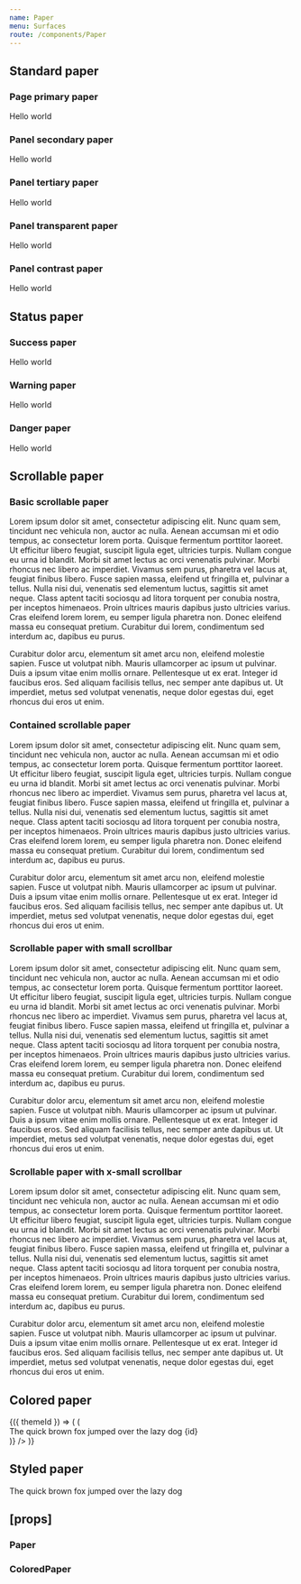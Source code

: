 ```yaml
---
name: Paper
menu: Surfaces
route: /components/Paper
---
```



<PageTitle title="Paper" src="components/Paper" />

## Standard paper

### Page primary paper

<Playground>
  <ThemeWrapper>
    <Paper bordered container="page" color="primary">
      Hello world
    </Paper>
  </ThemeWrapper>
</Playground>

### Panel secondary paper

<Playground>
  <ThemeWrapper>
    <Paper bordered container="panel" color="secondary">
      Hello world
    </Paper>
  </ThemeWrapper>
</Playground>

### Panel tertiary paper

<Playground>
  <ThemeWrapper>
    <Paper bordered container="panel" color="tertiary">
      Hello world
    </Paper>
  </ThemeWrapper>
</Playground>

### Panel transparent paper

<Playground>
  <ThemeWrapper>
    <Paper bordered container="panel" color="transparent">
      Hello world
    </Paper>
  </ThemeWrapper>
</Playground>

### Panel contrast paper

<Playground>
  <ThemeWrapper>
    <Paper bordered container="panel" color="contrast">
      Hello world
    </Paper>
  </ThemeWrapper>
</Playground>

## Status paper

### Success paper

<Playground>
  <ThemeWrapper>
    <Paper bordered container="panel" color="success">
      Hello world
    </Paper>
  </ThemeWrapper>
</Playground>

### Warning paper

<Playground>
  <ThemeWrapper>
    <Paper bordered container="panel" color="warning">
      Hello world
    </Paper>
  </ThemeWrapper>
</Playground>

### Danger paper

<Playground>
  <ThemeWrapper>
    <Paper bordered container="panel" color="danger">
      Hello world
    </Paper>
  </ThemeWrapper>
</Playground>

## Scrollable paper

### Basic scrollable paper

<Playground>
  <ThemeWrapper style={{position: 'relative', maxHeight: '100px', padding: 0, overflow: 'hidden'}}>
    <Paper scrollable color="primary" style={{height: '100px'}}>
      <p>Lorem ipsum dolor sit amet, consectetur adipiscing elit. Nunc quam sem, tincidunt nec vehicula non, auctor ac nulla. Aenean accumsan mi et odio tempus, ac consectetur lorem porta. Quisque fermentum porttitor laoreet. Ut efficitur libero feugiat, suscipit ligula eget, ultricies turpis. Nullam congue eu urna id blandit. Morbi sit amet lectus ac orci venenatis pulvinar. Morbi rhoncus nec libero ac imperdiet. Vivamus sem purus, pharetra vel lacus at, feugiat finibus libero. Fusce sapien massa, eleifend ut fringilla et, pulvinar a tellus. Nulla nisi dui, venenatis sed elementum luctus, sagittis sit amet neque. Class aptent taciti sociosqu ad litora torquent per conubia nostra, per inceptos himenaeos. Proin ultrices mauris dapibus justo ultricies varius. Cras eleifend lorem lorem, eu semper ligula pharetra non. Donec eleifend massa eu consequat pretium. Curabitur dui lorem, condimentum sed interdum ac, dapibus eu purus.</p>
      <p>Curabitur dolor arcu, elementum sit amet arcu non, eleifend molestie sapien. Fusce ut volutpat nibh. Mauris ullamcorper ac ipsum ut pulvinar. Duis a ipsum vitae enim mollis ornare. Pellentesque ut ex erat. Integer id faucibus eros. Sed aliquam facilisis tellus, nec semper ante dapibus ut. Ut imperdiet, metus sed volutpat venenatis, neque dolor egestas dui, eget rhoncus dui eros ut enim.</p>
    </Paper>
  </ThemeWrapper>
</Playground>

### Contained scrollable paper

<Playground>
  <ThemeWrapper style={{position: 'relative', maxHeight: '100px', overflow: 'hidden'}}>
    <Paper contained scrollable color="primary">
      <p>Lorem ipsum dolor sit amet, consectetur adipiscing elit. Nunc quam sem, tincidunt nec vehicula non, auctor ac nulla. Aenean accumsan mi et odio tempus, ac consectetur lorem porta. Quisque fermentum porttitor laoreet. Ut efficitur libero feugiat, suscipit ligula eget, ultricies turpis. Nullam congue eu urna id blandit. Morbi sit amet lectus ac orci venenatis pulvinar. Morbi rhoncus nec libero ac imperdiet. Vivamus sem purus, pharetra vel lacus at, feugiat finibus libero. Fusce sapien massa, eleifend ut fringilla et, pulvinar a tellus. Nulla nisi dui, venenatis sed elementum luctus, sagittis sit amet neque. Class aptent taciti sociosqu ad litora torquent per conubia nostra, per inceptos himenaeos. Proin ultrices mauris dapibus justo ultricies varius. Cras eleifend lorem lorem, eu semper ligula pharetra non. Donec eleifend massa eu consequat pretium. Curabitur dui lorem, condimentum sed interdum ac, dapibus eu purus.</p>
      <p>Curabitur dolor arcu, elementum sit amet arcu non, eleifend molestie sapien. Fusce ut volutpat nibh. Mauris ullamcorper ac ipsum ut pulvinar. Duis a ipsum vitae enim mollis ornare. Pellentesque ut ex erat. Integer id faucibus eros. Sed aliquam facilisis tellus, nec semper ante dapibus ut. Ut imperdiet, metus sed volutpat venenatis, neque dolor egestas dui, eget rhoncus dui eros ut enim.</p>
    </Paper>
  </ThemeWrapper>
</Playground>

### Scrollable paper with small scrollbar

<Playground>
  <ThemeWrapper style={{position: 'relative', maxHeight: '100px', overflow: 'hidden'}}>
    <Paper contained scrollable scrollbar="s" color="primary">
      <p>Lorem ipsum dolor sit amet, consectetur adipiscing elit. Nunc quam sem, tincidunt nec vehicula non, auctor ac nulla. Aenean accumsan mi et odio tempus, ac consectetur lorem porta. Quisque fermentum porttitor laoreet. Ut efficitur libero feugiat, suscipit ligula eget, ultricies turpis. Nullam congue eu urna id blandit. Morbi sit amet lectus ac orci venenatis pulvinar. Morbi rhoncus nec libero ac imperdiet. Vivamus sem purus, pharetra vel lacus at, feugiat finibus libero. Fusce sapien massa, eleifend ut fringilla et, pulvinar a tellus. Nulla nisi dui, venenatis sed elementum luctus, sagittis sit amet neque. Class aptent taciti sociosqu ad litora torquent per conubia nostra, per inceptos himenaeos. Proin ultrices mauris dapibus justo ultricies varius. Cras eleifend lorem lorem, eu semper ligula pharetra non. Donec eleifend massa eu consequat pretium. Curabitur dui lorem, condimentum sed interdum ac, dapibus eu purus.</p>
      <p>Curabitur dolor arcu, elementum sit amet arcu non, eleifend molestie sapien. Fusce ut volutpat nibh. Mauris ullamcorper ac ipsum ut pulvinar. Duis a ipsum vitae enim mollis ornare. Pellentesque ut ex erat. Integer id faucibus eros. Sed aliquam facilisis tellus, nec semper ante dapibus ut. Ut imperdiet, metus sed volutpat venenatis, neque dolor egestas dui, eget rhoncus dui eros ut enim.</p>
    </Paper>
  </ThemeWrapper>
</Playground>

### Scrollable paper with x-small scrollbar

<Playground>
  <ThemeWrapper style={{position: 'relative', maxHeight: '100px', overflow: 'hidden'}}>
    <Paper contained scrollable scrollbar="xs" color="primary">
      <p>Lorem ipsum dolor sit amet, consectetur adipiscing elit. Nunc quam sem, tincidunt nec vehicula non, auctor ac nulla. Aenean accumsan mi et odio tempus, ac consectetur lorem porta. Quisque fermentum porttitor laoreet. Ut efficitur libero feugiat, suscipit ligula eget, ultricies turpis. Nullam congue eu urna id blandit. Morbi sit amet lectus ac orci venenatis pulvinar. Morbi rhoncus nec libero ac imperdiet. Vivamus sem purus, pharetra vel lacus at, feugiat finibus libero. Fusce sapien massa, eleifend ut fringilla et, pulvinar a tellus. Nulla nisi dui, venenatis sed elementum luctus, sagittis sit amet neque. Class aptent taciti sociosqu ad litora torquent per conubia nostra, per inceptos himenaeos. Proin ultrices mauris dapibus justo ultricies varius. Cras eleifend lorem lorem, eu semper ligula pharetra non. Donec eleifend massa eu consequat pretium. Curabitur dui lorem, condimentum sed interdum ac, dapibus eu purus.</p>
      <p>Curabitur dolor arcu, elementum sit amet arcu non, eleifend molestie sapien. Fusce ut volutpat nibh. Mauris ullamcorper ac ipsum ut pulvinar. Duis a ipsum vitae enim mollis ornare. Pellentesque ut ex erat. Integer id faucibus eros. Sed aliquam facilisis tellus, nec semper ante dapibus ut. Ut imperdiet, metus sed volutpat venenatis, neque dolor egestas dui, eget rhoncus dui eros ut enim.</p>
    </Paper>
  </ThemeWrapper>
</Playground>

## Colored paper

<Playground>
  <ThemeWrapper withThemeId>
    {({ themeId }) => (
      <ColorLooper themeId={themeId} group="primary" render={({ id }) => (
        <ColoredPaper bordered key={id} colorId={id} container="panel" scrollable style={{height: '100px'}}>
          <div style={{height: '40px'}}>The quick brown fox jumped over the lazy dog {id}</div>
        </ColoredPaper>
      )} />
    )}
  </ThemeWrapper>
</Playground>

## Styled paper

<Playground>
  <ThemeWrapper>
    <StyledPaper backgroundColor="#556270" textColor="#fff" borderColor="#000" scrollbarColor="#ccc" bordered container="panel" scrollable style={{height: '100px'}}>
      <div style={{height: '40px'}}>The quick brown fox jumped over the lazy dog</div>
    </StyledPaper>
  </ThemeWrapper>
</Playground>

## \[props\]

### Paper

<Props of={Paper} />

### ColoredPaper

<Props of={ColoredPaper} />
